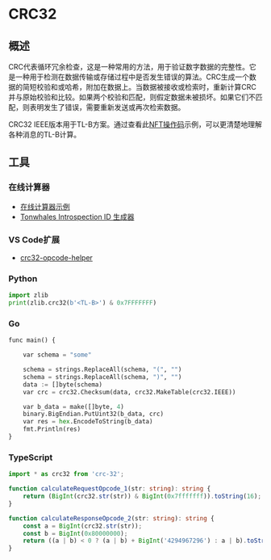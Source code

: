 # CRC32

## 概述

CRC代表循环冗余检查，这是一种常用的方法，用于验证数字数据的完整性。它是一种用于检测在数据传输或存储过程中是否发生错误的算法。CRC生成一个数据的简短校验和或哈希，附加在数据上。当数据被接收或检索时，重新计算CRC并与原始校验和比较。如果两个校验和匹配，则假定数据未被损坏。如果它们不匹配，则表明发生了错误，需要重新发送或再次检索数据。

CRC32 IEEE版本用于TL-B方案。通过查看此[NFT操作码](https://github.com/ton-blockchain/TEPs/blob/master/text/0062-nft-standard.mdx#tl-b-schema)示例，可以更清楚地理解各种消息的TL-B计算。

## 工具

### 在线计算器

- [在线计算器示例](https://emn178.github.io/online-tools/crc32.html)
- [Tonwhales Introspection ID 生成器](https://tonwhales.com/tools/introspection-id)

### VS Code扩展

- [crc32-opcode-helper](https://marketplace.visualstudio.com/items?itemName=Gusarich.crc32-opcode-helper)

### Python

```python
import zlib
print(zlib.crc32(b'<TL-B>') & 0x7FFFFFFF)
```

### Go

```python
func main() {

	var schema = "some"

	schema = strings.ReplaceAll(schema, "(", "")
	schema = strings.ReplaceAll(schema, ")", "")
	data := []byte(schema)
	var crc = crc32.Checksum(data, crc32.MakeTable(crc32.IEEE))

	var b_data = make([]byte, 4)
	binary.BigEndian.PutUint32(b_data, crc)
	var res = hex.EncodeToString(b_data)
	fmt.Println(res)
}
```

### TypeScript

```typescript
import * as crc32 from 'crc-32';

function calculateRequestOpcode_1(str: string): string {
    return (BigInt(crc32.str(str)) & BigInt(0x7fffffff)).toString(16);
}

function calculateResponseOpcode_2(str: string): string {
    const a = BigInt(crc32.str(str));
    const b = BigInt(0x80000000);
    return ((a | b) < 0 ? (a | b) + BigInt('4294967296') : a | b).toString(16);
}
```
